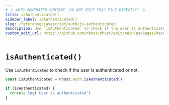 ```yaml
---
# ⚠️ AUTO-GENERATED CONTENT. DO NOT EDIT THIS FILE DIRECTLY! ⚠️
title: isAuthenticated()
sidebar_label: isAuthenticated()
slug: /reference/javascript/auth/is-authenticated
description: Use `isAuthenticated` to check if the user is authenticated or not.
custom_edit_url: https://github.com/nhost/nhost/edit/main/packages/hasura-auth-js/src/hasura-auth-client.ts#L564
---
```


# `isAuthenticated()`

Use `isAuthenticated` to check if the user is authenticated or not.

```ts
const isAuthenticated = nhost.auth.isAuthenticated()

if (isAuthenticated) {
  console.log('User is authenticated')
}
```
